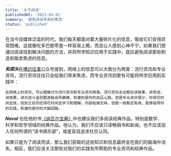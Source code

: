 ```yaml
---
title: '关于阅读'
publishedAt: '2023-04-01'
summary: '避免阅读带来的焦虑'
status: 'published'
---
```

在当今自媒体泛滥的时代，我们每天都面对着大量碎片化的信息，吸收它们变得异常困难。这就像吃多巴胺零食一样容易上瘾，而且让人感到心神不宁。如果我们想通过阅读找到解决问题的方法，并将所学知识应用于实践中，就应避免阅读那些制造和贩卖焦虑的信息。

***和菜头***在[槽边往事](https://mp.weixin.qq.com/s/Ka6IOhGlyIbAlhifgHfh0Q)公众号提到，网络上的信息可以大致分为两类：流行资讯和专业资讯，流行资讯往往只会给我们带来焦虑，而专业资讯则更有可能将所学应用到实践中：

	在网络上的资讯，可以粗略分为流行资讯和专业资讯两类。流行资讯永远都在讲故事，讲奇迹，讲效果，讲日进斗金别墅游艇会所嫩模，刺激的是你的血压心跳。但是专业资讯很少，你得花时间去找，找到之后你还得花时间去学习和理解，内容枯燥无味，但是一般都还有效，能够指导你的实践，刺激的是你的大脑回路。

***Naval*** 也在他的书[《纳瓦尔宝典》](https://item.jd.com/13715954.html)中也建议我们多阅读经典作品，特别是数学、科学和哲学领域的经典作品。他认为，我们不应该只读畅销书和新闻，也不应该加入任何所谓的“读书俱乐部”，或是盲目追求社交认同。

如果只是为了阅读而读，那么我们获取的这些知识和信息最终会在我们的脑海中消失。相反，我们应该关注那些对我们的实践有所帮助的专业资讯和经典作品。